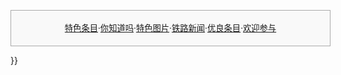<noinclude>
<div style="border:1px solid #AAA; background-color: #f9f9f9; padding:5px; margin: 0 auto; width: 500px; text-align: center; font-size: 95%;">
<center>'''{{大|[[主题:铁路|主题:铁路]]的其他版块}}'''</center>
[[Portal:铁路/特色条目|特色条目]]·[[Portal:铁路/你知道吗|你知道吗]]·[[Portal:铁路/特色图片|特色图片]]·[[Portal:铁路/铁路新闻|铁路新闻]]·[[Portal:铁路/优良条目|优良条目]]·[[Portal:铁路/欢迎参与|欢迎参与]]
</div>
{{各年鐵路}}
</noinclude><!--請保持5條與铁路有關之新聞-->
{{big|{{center|[[2022年铁路|2022年铁路]]}}}}
{{trim|{{#section-h:2022年鐵路|6月}}}}

{{reftalk}}